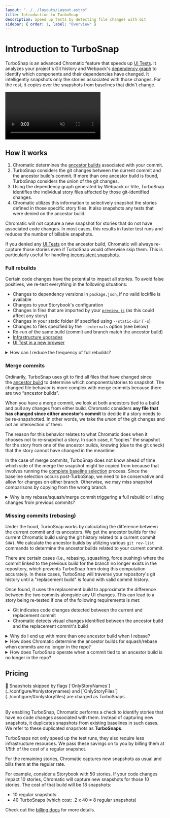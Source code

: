 ```yaml
---
layout: "../../layouts/Layout.astro"
title: Introduction to TurboSnap
description: Speed up tests by detecting file changes with Git
sidebar: { order: 1, label: "Overview" }
---
```


# Introduction to TurboSnap

TurboSnap is an advanced Chromatic feature that speeds up [UI Tests](/docs). It analyzes your project's Git history and Webpack's [dependency graph](https://webpack.js.org/concepts/dependency-graph/) to identify which components and their dependencies have changed. It intelligently snapshots only the stories associated with those changes. For the rest, it copies over the snapshots from baselines that didn't change.

<video autoPlay muted playsInline loop>
  <source src="/docs/assets/turbosnap-dep-tracking.mp4" type="video/mp4" />
</video>

## How it works

1. Chromatic determines the [ancestor builds](/docs/branching-and-baselines#find-the-ancestor-builds) associated with your commit.
2. TurboSnap considers the git changes between the current commit and the ancestor build's commit. If more than one ancestor build is found, TurboSnap considers the union of the git changes.
3. Using the dependency graph generated by Webpack or Vite, TurboSnap identifies the individual story files affected by those git-identified changes.
4. Chromatic utilizes this information to selectively snapshot the stories defined in those specific story files. It also snapshots any tests that were denied on the ancestor build.

Chromatic will not capture a new snapshot for stories that do not have associated code changes. In most cases, this results in faster test runs and reduces the number of billable snapshots.

If you denied any [UI Tests](/docs/quickstart#4-review-changes) on the ancestor build, Chromatic will always re-capture those stories even if TurboSnap would otherwise skip them. This is particularly useful for handling [inconsistent snapshots](/docs/snapshots#improve-snapshot-consistency).

### Full rebuilds

Certain code changes have the potential to impact all stories. To avoid false positives, we re-test everything in the following situations:

- Changes to dependency versions in `package.json`, if no valid lockfile is available
- Changes to your Storybook's configuration
- Changes in files that are imported by your [`preview.js`](https://storybook.js.org/docs/configure#configure-story-rendering) (as this could affect any story)
- Changes in your static folder (if specified using `--static-dir` / `-s`)
- Changes to files specified by the `--externals` option (see below)
- Re-run of the same build (commit and branch match the ancestor build)
- [Infrastructure upgrades](/docs/infrastructure-upgrades)
- [UI Test in a new browser](/docs/browsers)

<details>
<summary>How can I reduce the frequency of full rebuilds?</summary>

1. Check your `preview.js` file: you may have a global decorator configured that's [imported from an index or barrel file](/docs/turbosnap/troubleshooting#why-are-changes-not-being-detected-correctly), which itself imports a bunch of other files. This can lead to _all_ stories depending on a large swath of seemingly unrelated files.<br /><br />
   Whenever a global Storybook file changes, we run a complete build because global Storybook files can change how _any_ story renders. If any of those files or their imports change, we will trace them as dependent changes. If the file changes are frequent, you can utilize `--untraced` on these files to help ensure you're not triggering a complete rebuild each time the file changes.

<div class="aside">

Learn more about [how to avoid re-testing for certain files](/docs/turbosnap/setup/#avoid-re-testing-dependent-stories-when-certain-files-changed).

</div>

2. Make sure you have a valid lockfile(s) available and that it's in sync with your `package.json`. If a lockfile is missing or out ouf sync with `package.json`, we'll have to re-test all stories when there are any changes to either file.

<div class="aside">

Learn more about how to [avoid re-testing on changes to package control files](/docs/turbosnap/setup/#avoid-re-testing-on-changes-to-package-control-files).

</div>

</details>

### Merge commits

Ordinarily, TurboSnap uses git to find all files that have changed since the [ancestor build](/docs/branching-and-baselines#find-the-ancestor-builds) to determine which components/stories to snapshot. The changed file behavior is more complex with merge commits because there are two “ancestor builds”.

When you have a merge commit, we look at both ancestors tied to a build and pull any changes from either build. Chromatic considers **any file that has changed since either ancestor’s commit** to decide if a story needs to be re-snapshotted. In other words, we take the _union_ of the git changes and not an intersection of them.

The reason for this behavior relates to what Chromatic does when it chooses not to re-snapshot a story. In such case, it “copies” the snapshot for the story from one of the ancestor builds, knowing (due to the git check) that the story cannot have changed in the meantime.

In the case of merge commits, TurboSnap does not know ahead of time which side of the merge the snapshot might be copied from because that involves running the [complete baseline selection](/docs/branching-and-baselines#calculate-a-snapshot-baseline-from-the-ancestor-builds) process. Since the baseline selection occurs post-TurboSnap, we need to be conservative and allow for changes on either branch. Otherwise, we may miss snapshot comparisons by copying from the wrong branch.

<details>
<summary>Why is my rebase/squash/merge commit triggering a full rebuild or listing changes from previous commits?</summary>

When there is more than one ancestor, TurboSnap needs to consider the possible changes triggered by either ancestor. This can lead to situations where we need to retest everything or more stories than you were expecting, even if your branch itself is simple.

Let's take a look at an example to understand how a merge impacts the changes TurboSnap considers.

```mermaid
gitGraph
	commit id: "M.1"
	branch feature-1
	commit id: "F1.1"
	checkout main
	branch feature-2
	commit id: "F2.1 - preview.js" tag: "rebuild"
	checkout main
	merge feature-2 id: "M.2" tag: "rebuild"
	checkout feature-1
	merge main id: "F1.2" tag: "rebuild"
```

Suppose an update was made to `preview.js` on the `feature-2` branch, causing TurboSnap to trigger a full rebuild on build `F2.1`. This is expected, since changes to `preview.js` require us to retest everything.

The changes from `feature-2` are then merged into the `main` branch in build `M.2`, which now has ancestors from both sides of the merge - `M.1` from `main` and `F2.1` from `feature-2`. The diff between both these ancestors and `M.2` contains the changes to `preview.js`, triggering a full rebuild.

Let's say we want to update `feature-1` to merge in the changes that were made on `feature-2`. When we merge the changes from `main` into `feature-1` on build `F1.2`, we trigger another full rebuild. Similarly to the previous build, the diff between `F1.2` and the ancestor builds (`F1.1` and `M.2`) includes the change to `preview.js` that was introduced on `feature-2` and merged in build `M.2`.

Since we don't know if the baseline that gets calculated will be taken from `F1.1` or `M.2`, we take from both sides which can lead to merges involving more updates than expected. For example, if it's taken from `F1.1`, the baseline won't have the changes from `preview.js`, and so could be affected. For this reason, we retest all stories in the union of git changes from both sides of a merge, and will do a full rebuild if the change triggers one.

This same logic applies even if the change doesn't trigger a rebuild. If we were to imagine the change in `F2.1` was a change to `MyComponent.jsx`, we can assume that `MyComponent.stories.jsx` would be tested in builds `F2.1`, `M.2`, and `F1.2`. While this is less impactful, it's worth noting since this can make a noticeable difference if a lot of files were changed.

</details>

### Missing commits (rebasing)

Under the hood, TurboSnap works by calculating the difference between the current commit and its ancestors. We get the ancestor builds for the current Chromatic build using the git history related to a current commit `SHA1`. We calculate the ancestor builds by utilizing various `git rev-list` commands to determine the ancestor builds related to your current commit.

There are certain cases (i.e., rebasing, squashing, force pushing) where the commit linked to the previous build for the branch no longer exists in the repository, which prevents TurboSnap from doing this computation accurately. In these cases, TurboSnap will traverse your repository's git history until a "replacement build" is found with valid commit history.

Once found, it uses the replacement build to approximate the difference between the two commits alongside any UI changes. This can lead to a story being re-tested if one of the following requirements is met:

- Git indicates code changes detected between the current and replacement commit
- Chromatic detects visual changes identified between the ancestor build and the replacement commit's build

<details>
<summary>Why do I end up with more than one ancestor build when I rebase?</summary>

We treat rebases like merges in this regard, since we want to bring baselines across from both sides of the "merge". This way, we don't lose baselines that you've accepted.

Let's take a look at an example to illustrate the logic behind why Chromatic takes an ancestor from each side of your rebase.

```mermaid
%%{
  init: { 'theme': 'natural', 'themeVariables': { 'tagLabelFontSize': '12px' } }
}%%
gitGraph
	commit id: "M.1"
	branch feature
	commit id: "F.1" tag: "an. M.1" type: REVERSE
	commit id: "F.2" tag: "an. F.1" type: REVERSE
	checkout main
	merge feature id: "M.2" tag: "an. F.2 + M.1" type: HIGHLIGHT
```

Suppose you were to make and accept some changes on `Build F.1`.

After you're done making changes to your `feature` branch, you rebase the changes onto your `main` branch - essentially, rebasing `Build F.2`'s commit onto `Build M.2`'s commit. When you do this, those changes from `Build F.1` are going to come over, so you likely want to bring the new baselines over, too. Otherwise, you'll need to re-accept the changes every time you rebase a branch.

Since we take baselines from ancestor builds, this means that we need to use `Build F.2` as an ancestor for `Build M.2` in order to track the baseline correctly.

Since most folks want to preserve their branch's baseline history, we do this as the default and have a flag available for anyone who wants to ignore the baselines for the last build on a branch (`ignoreLastBuildOnBranch`). Usually, you would only use this option in rare cases where you were doing the rebase in order to _delete_ the baseline changes for the branch.

</details>

<details>
<summary>How does Chromatic determine the ancestor builds for squash/rebase when commits are no longer in the repo?</summary>

We use information about the branch from git, along with the last Chromatic build on the rebased/squashed branch, to determine the ancestor build for the missing commit.

- When you are rebasing a branch off your `main` branch, we can find the last build that ran on the branch before the rebase and use that as an ancestor build.
- When you're squash/rebase merging, we can query GitHub, GitLab, or Bitbucket to find out the branch that was just merged, and again use the last build on the branch as an ancestor build.

</details>

<details>
<summary>How does TurboSnap operate when a commit tied to an ancestor build is no longer in the repo?</summary>

TurboSnap traverses your git history in order to identify what files have been changed between commits. When you squash/rebase, TurboSnap is prevented from accurately computing the difference between the current commit and its ancestor builds.

This is because the last Chromatic build on your rebased/squashed branch will not have a matching commit in your git history. The previous commit is removed from your git history, leading TurboSnap to being unable to find the commit.

TurboSnap will search for a "replacement build" on the branch with a valid commit in the repo, and use the replacement to approximate the difference between the two commits alongside any visual changes.

Let's take a look at an example to understand the ancestor selection logic TurboSnap uses when the commit tied to the previous build on the branch is no longer in your git history.

```mermaid
gitGraph
	commit id: "M.1"
	branch feature-1
	commit id: "F1.1" type: REVERSE
	checkout main
	branch feature-2
	commit id: "F2.1"
	checkout feature-1
	commit id: "F1.2" type: REVERSE
	checkout main
	merge feature-2 id: "M.2" type: NORMAL
	checkout feature-1
	merge main id: "F1.3" type: HIGHLIGHT tag: "TS an. M.1 + M.2"
```

In this example, let's say you're working on `feature-1`. There are changes from `feature-2` that were merged into `main`, so you rebase those changes onto your `feature-1` branch on `Build F1.3`.

TurboSnap is attempting to find an ancestor build for each side of your rebase on `Build F1.3`. For the `main` branch, TurboSnap is able to find the commit belonging to `Build M.2` since it is the commit rebased onto `Build F1.3`.

Things get a little more complicated when TurboSnap tries to locate the commit for the last build on `feature` branch (`Build F1.2`) - the commit no longer exists in your git history. TurboSnap then traverses your git history until a replacement build is found with a valid commit, which is `Build M.1` in our example.

</details>

## Pricing

<div class="aside" style="margin-bottom: 2rem;">
  👀 Snapshots skipped by flags [`OnlyStoryNames`](../configure/#onlystorynames)
  and [`OnlyStoryFiles`](../configure/#onlystoryfiles) are charged as
  TurboSnaps.
</div>

By enabling TurboSnap, Chromatic performs a check to identify stories that have no code changes associated with them. Instead of capturing new snapshots, it duplicates snapshots from existing baselines in such cases. We refer to these duplicated snapshots as **TurboSnaps**.

TurboSnaps not only speed up the test runs, they also require less infrastructure resources. We pass these savings on to you by billing them at 1/5th of the cost of a regular snapshot.

For the remaining stories, Chromatic captures new snapshots as usual and bills them at the regular rate.

For example, consider a Storybook with 50 stories. If your code changes impact 10 stories, Chromatic will capture new snapshots for those 10 stories. The cost of that build will be 18 snapshots:

- 10 regular snapshots
- 40 TurboSnaps (which cost: .2 x 40 = 8 regular snapshots)

Check out the [billing docs](/docs/billing#snapshots-with-turbosnap-enabled) for more details.
